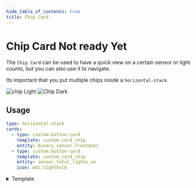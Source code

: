 ```yaml
---
hide_table_of_contents: true
title: Chip Card
---
```


# Chip Card <span class="badge-danger">Not ready Yet</span>

The `Chip Card` can be used to have a quick view on a certain sensor or light counts, but you can also use it to navigate.

Its important that you put multiple chips inside a `horizontal-stack`.

![chip Light](/img/cards/chip/chip.png)
![Chip Dark](/img/cards/chip/chip-dark.png)

## Usage

```yaml title="📄 /templates/custom_card_chip/custom_card_chip.yaml"
type: horizontal-stack
cards:
  - type: custom:button-card
    template: custom_card_chip
    entity: binary_sensor.frontdoor
  - type: custom:button-card
    template: custom_card_chip
    entity: sensor.total_lights_on
    icon: mdi:lightbulb
```


<details>
  <summary>Template</summary>
  <CodeBlock language="yaml" title="/dashboard/HaCasa/templates/custom_card_chip/custom_card_chip.yaml">{MyComponentSource}</CodeBlock>
</details>
